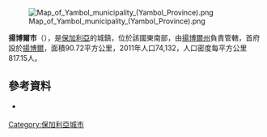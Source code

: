 [[Image:Map_of_Yambol_municipality_(Yambol_Province).png|right]]

'''揚博爾市'''（{{lang-bg|Ямбол}}），是[[保加利亞|保加利亞]]的城鎮，位於該國東南部，由[[揚博爾州|揚博爾州]]負責管轄，首府設於[[揚博爾|揚博爾]]，面積90.72平方公里，2011年人口74,132，人口密度每平方公里817.15人。

==參考資料==
*{{bg icon}} {{Official website|http://www.yambol.bg/}}

{{Bulgaria-geo-stub}}
[[Category:保加利亞城市|Category:保加利亞城市]]